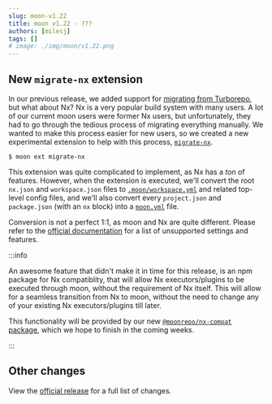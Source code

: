 ```yaml
---
slug: moon-v1.22
title: moon v1.22 - ???
authors: [milesj]
tags: []
# image: ./img/moon/v1.22.png
---
```


<!--truncate-->

## New `migrate-nx` extension

In our previous release, we added support for [migrating from Turborepo](./moon-v1.21), but what
about Nx? Nx is a very popular build system with many users. A lot of our current moon users were
former Nx users, but unfortunately, they had to go through the tedious process of migrating
everything manually. We wanted to make this process easier for new users, so we created a new
experimental extension to help with this process,
[`migrate-nx`](/docs/guides/extensions#migrate-nx).

```shell
$ moon ext migrate-nx
```

This extension was quite complicated to implement, as Nx has a _ton_ of features. However, when the
extension is executed, we'll convert the root `nx.json` and `workspace.json` files to
[`.moon/workspace.yml`](/docs/config/workspace) and related top-level config files, and we'll also
convert every `project.json` and `package.json` (with an `nx` block) into a
[`moon.yml`](/docs/config/project) file.

Conversion is not a perfect 1:1, as moon and Nx are quite different. Please refer to the
[official documentation](/docs/guides/extensions#migrate-nx) for a list of unsupported settings and
features.

:::info

An awesome feature that didn't make it in time for this release, is an npm package for Nx
compatiblity, that will allow Nx executors/plugins to be executed through moon, without the
requirement of Nx itself. This will allow for a seamless transition from Nx to moon, without the
need to change any of your existing Nx executors/plugins till later.

This functionality will be provided by our new
[`@moonrepo/nx-compat` package](/docs/guides/extensions#migrate-nx), which we hope to finish in the
coming weeks.

:::

## Other changes

View the [official release](https://github.com/moonrepo/moon/releases/tag/v1.22.0) for a full list
of changes.
